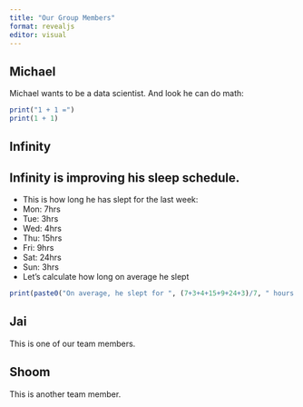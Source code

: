 ```yaml
---
title: "Our Group Members"
format: revealjs
editor: visual
---
```


## Michael

Michael wants to be a data scientist. And look he can do math:

```r
print("1 + 1 =")
print(1 + 1)
```

## Infinity

## Infinity is improving his sleep schedule.

 - This is how long he has slept for the last week:
 - Mon: 7hrs
 - Tue: 3hrs
 - Wed: 4hrs
 - Thu: 15hrs
 - Fri: 9hrs
 - Sat: 24hrs
 - Sun: 3hrs
 - Let's calculate how long on average he slept

```r
print(paste0("On average, he slept for ", (7+3+4+15+9+24+3)/7, " hours last week."))
```

## Jai

This is one of our team members.

## Shoom

This is another team member.


